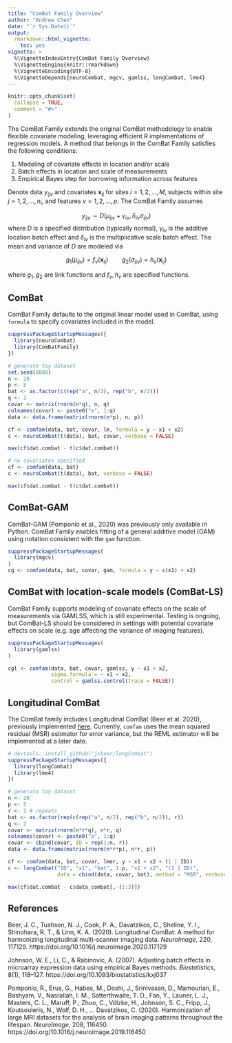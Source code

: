 ```yaml
---
title: "ComBat Family Overview"
author: "Andrew Chen"
date: "`r Sys.Date()`"
output: 
  rmarkdown::html_vignette:
    toc: yes
vignette: >
  %\VignetteIndexEntry{ComBat Family Overview}
  %\VignetteEngine{knitr::rmarkdown}
  %\VignetteEncoding{UTF-8}
  %\VignetteDepends{neuroCombat, mgcv, gamlss, longCombat, lme4}
---
```


```r
knitr::opts_chunk$set(
  collapse = TRUE,
  comment = "#>"
)
```

The ComBat Family extends the original ComBat methodology to enable flexible
covariate modeling, leveraging efficient R implementations of regression models.
A method that belongs in the ComBat Family satisfies the following conditions:

1. Modeling of covariate effects in location and/or scale
2. Batch effects in location and scale of measurements
3. Empirical Bayes step for borrowing information across features

Denote data $y_{ijv}$ and covariates $\boldsymbol{x}_{ij}$ for sites $i = 1,2,\ldots,M$, subjects within site $j = 1,2,\ldots,n_i$, and features $v = 1,2,\ldots,p$. The ComBat Family assumes 

$$y_{ijv} \sim D(\mu_{ijv} + \gamma_{iv},  \delta_{iv}\sigma_{ijv})$$
where $D$ is a specified distribution (typically normal), $\gamma_{iv}$ is the additive location batch effect and $\delta_{iv}$ is the multiplicative scale batch effect. The mean and variance of $D$ are modeled via

$$g_1(\mu_{ijv}) = f_v(\boldsymbol{x}_{ij}) \qquad g_2(\sigma_{ijv}) = h_v(\boldsymbol{x}_{ij})$$

where $g_1, g_2$ are link functions and $f_v, h_v$ are specified functions.

## ComBat
ComBat Family defaults to the original linear model used in ComBat, using 
`formula` to specify covariates included in the model.

```r
suppressPackageStartupMessages({
  library(neuroCombat)
  library(ComBatFamily)
})

# generate toy dataset
set.seed(8888)
n <- 20
p <- 5
bat <- as.factor(c(rep("a", n/2), rep("b", n/2)))
q <- 2
covar <- matrix(rnorm(n*q), n, q)
colnames(covar) <- paste0("x", 1:q)
data <- data.frame(matrix(rnorm(n*p), n, p))

cf <- comfam(data, bat, covar, lm, formula = y ~ x1 + x2)
c <- neuroCombat(t(data), bat, covar, verbose = FALSE)

max(cf$dat.combat - t(c$dat.combat))
```

```r
# no covariates specified
cf <- comfam(data, bat)
c <- neuroCombat(t(data), bat, verbose = FALSE)

max(cf$dat.combat - t(c$dat.combat))
```

## ComBat-GAM
ComBat-GAM (Pomponio et al., 2020) was previously only available in Python. 
ComBat Family enables fitting of a general additive model (GAM) using notation
consistent with the `gam` function.

```r
suppressPackageStartupMessages(
  library(mgcv)
)
cg <- comfam(data, bat, covar, gam, formula = y ~ s(x1) + x2)
```


## ComBat with location-scale models (ComBat-LS)
ComBat Family supports modeling of covariate effects on the scale of
measurements via GAMLSS, which is still experimental. Testing is ongoing, but 
ComBat-LS should be considered in settings with potential covariate effects
on scale (e.g. age affecting the variance of imaging features).

```r
suppressPackageStartupMessages(
  library(gamlss)
)

cgl <- comfam(data, bat, covar, gamlss, y ~ x1 + x2,
              sigma.formula = ~ x1 + x2, 
              control = gamlss.control(trace = FALSE))
```

## Longitudinal ComBat
The ComBat family includes Longitudinal ComBat (Beer et al. 2020), previously implemented [here](https://github.com/jcbeer/longCombat). Currently, `comfam` uses the
mean squared residual (MSR) estimator for error variance, but the REML estimator will be implemented at a later date.

```r
# devtools::install_github("jcbeer/longCombat")
suppressPackageStartupMessages({
  library(longCombat)
  library(lme4)
})

# generate toy dataset
n <- 20
p <- 5
r <- 2 # repeats
bat <- as.factor(rep(c(rep("a", n/2), rep("b", n/2)), r))
q <- 2
covar <- matrix(rnorm(n*r*q), n*r, q)
colnames(covar) <- paste0("x", 1:q)
covar <- cbind(covar, ID = rep(1:n, r))
data <- data.frame(matrix(rnorm(n*r*p), n*r, p))

cf <- comfam(data, bat, covar, lmer, y ~ x1 + x2 + (1 | ID))
c <- longCombat("ID", "x1", "bat", 1:p, "x1 + x2", "(1 | ID)",
                data = cbind(data, covar, bat), method = "MSR", verbose = FALSE)

max(cf$dat.combat - c$data_combat[,-(1:3)])
```

## References
Beer, J. C., Tustison, N. J., Cook, P. A., Davatzikos, C., Sheline, Y. I., Shinohara, R. T., & Linn, K. A. (2020). Longitudinal ComBat: A method for harmonizing longitudinal multi-scanner imaging data. *NeuroImage*, 220, 117129. https://doi.org/10.1016/j.neuroimage.2020.117129

Johnson, W. E., Li, C., & Rabinovic, A. (2007). Adjusting batch effects in microarray expression data using empirical Bayes methods. *Biostatistics*, 8(1), 118–127. https://doi.org/10.1093/biostatistics/kxj037

Pomponio, R., Erus, G., Habes, M., Doshi, J., Srinivasan, D., Mamourian, E., Bashyam, V., Nasrallah, I. M., Satterthwaite, T. D., Fan, Y., Launer, L. J., Masters, C. L., Maruff, P., Zhuo, C., Völzke, H., Johnson, S. C., Fripp, J., Koutsouleris, N., Wolf, D. H., … Davatzikos, C. (2020). Harmonization of large MRI datasets for the analysis of brain imaging patterns throughout the lifespan. *NeuroImage*, 208, 116450. https://doi.org/10.1016/j.neuroimage.2019.116450


